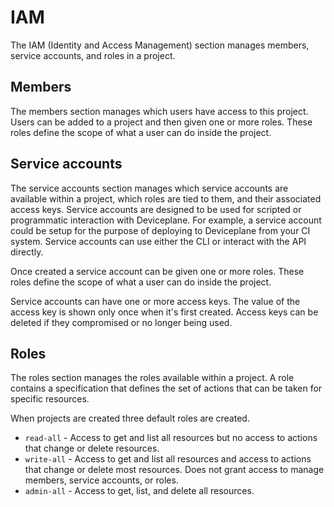 
<Docs title="IAM">

# IAM

The IAM (Identity and Access Management) section manages members, service accounts, and roles in a project.

## Members

The members section manages which users have access to this project. Users can be added to a project and then given one or more roles. These roles define the scope of what a user can do inside the project.

## Service accounts

The service accounts section manages which service accounts are available within a project, which roles are tied to them, and their associated access keys. Service accounts are designed to be used for scripted or programmatic interaction with Deviceplane. For example, a service account could be setup for the purpose of deploying to Deviceplane from your CI system. Service accounts can use either the CLI or interact with the API directly.

Once created a service account can be given one or more roles. These roles define the scope of what a user can do inside the project.

Service accounts can have one or more access keys. The value of the access key is shown only once when it's first created. Access keys can be deleted if they compromised or no longer being used.

## Roles

The roles section manages the roles available within a project. A role contains a specification that defines the set of actions that can be taken for specific resources.

When projects are created three default roles are created.

- `read-all` - Access to get and list all resources but no access to actions that change or delete resources.
- `write-all` - Access to get and list all resources and access to actions that change or delete most resources. Does not grant access to manage members, service accounts, or roles.
- `admin-all` - Access to get, list, and delete all resources.

</Docs>

